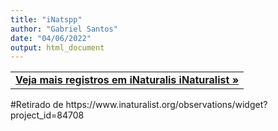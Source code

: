 ```yaml
---
title: "iNatspp"
author: "Gabriel Santos"
date: "04/06/2022"
output: html_document
---
```

  <script type="text/javascript" charset="utf-8" src="https://www.inaturalist.org/observations?nelat=-24.92&nelng=-32.07&radius=5"></script>
  <table class="inat-footer">
      <td class="inat-value">
        <strong>
            <a rel="nofollow" href="https://www.inaturalist.org/observations?nelat=-24.92&nelng=-32.07&radius=5">Veja mais registros em iNaturalis  <nobr>iNaturalist »</nobr></a>
        </strong>
      </td>
  </table>



#Retirado de
https://www.inaturalist.org/observations/widget?project_id=84708